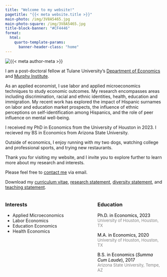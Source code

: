 ```yaml
---
title: "Welcome to my website!"
pagetitle: "{{< meta website.title >}}"
main-photo: /img/3V8A5465.jpg
main-photo-square: /img/3V8A5465.jpg
title-block-banner: "#CF4446"
format:
  html:
    quarto-template-params:
      banner-header-class: "home"
---
```


::: {.grid}

::: {.g-col-12 .g-col-sm-4}

```{=html}
<div class="grid" style="--bs-columns: 5; row-gap: 0;">
  <div class="g-col-1 g-col-sm-0"></div>
  <div class="g-col-3 g-col-sm-5">
    <picture>
      <source media="(max-width: 576px)" srcset="{{< meta main-photo-square >}}">
      <source media="(min-width: 576px)" srcset="{{< meta main-photo >}}">
      <img class="img-fluid" src="{{< meta main-photo >}}" alt="{{< meta author-meta >}}">
    </picture>
  </div>
  <div class="g-col-1 g-col-sm-0"></div>
</div>
```

:::


::: {.g-col-12 .g-col-sm-8}

I am a post-doctoral fellow at Tulane University's [Department of Economics](https://liberalarts.tulane.edu/departments/economics) and [Murphy Institute](https://murphy.tulane.edu/). 

As an applied economist, I use labor and applied microeconomics techniques to study economic outcomes. My research encompasses areas including discrimination, racial and ethnic identities, health, education and immigration. My recent work has explored the impact of Hispanic surnames on labor and education market prospects, the influence of ethnic perceptions on self-identification among Hispanics, and the role of peer influence on mental well-being.

I received my PhD in Economics from the University of Houston in 2023. I recieved my BS in Economics from Arizona State University.

Outside of economics, I enjoy running with my two dogs, watching college and professional sports, and trying new restaurants.

Thank you for visiting my website, and I invite you to explore further to learn more about my research and interests.


<i class="fa-solid fa-envelope"></i> Please feel free to [contact me](mailto:hussainhadah@gmail.com) via email.

<i class="fa-solid fa-download"></i> Download my [curriculum vitae](https://hussainhadah.com/cv/cv.pdf), [research statement](https://hussainhadah.com/cv/Hadah_Research.pdf), [diversity statement](https://hussainhadah.com/cv/Hadah_Diversity.pdf), and [teaching statement](https://hussainhadah.com/cv/Hadah_Teaching.pdf).


:::
:::

:::: {.columns}

::: {.column width="45%"}
### Interests

- Applied Microeconomics
- Labor Economics
- Education Economics
- Health Economics
:::

::: {.column width="10%"}
<!-- empty column to create gap -->
:::

::: {.column width="45%"}
### Education

<i class="fa-solid fa-graduation-cap"></i> <span style="color:black;">Ph.D. in Economics, 2023</span><br><span style="color:gray;font-size:small;">University of Houston, Houston, TX</span>

<i class="fa-solid fa-graduation-cap"></i> <span style="color:black;">M.A. in Economics, 2020</span><br><span style="color:gray;font-size:small;">University of Houston, Houston, TX</span>

<i class="fa-solid fa-graduation-cap"></i> <span style="color:black;">B.S. in Economics (<em>Summa Cum Laude</em>), 2017</span><br><span style="color:gray;font-size:small;">Arizona State University, Tempe, AZ</span>

:::

::::

<!-- # Research

  - [Research In Progress](#research)
  - [Hispanic Discrimination](#sub-topic-1)
  - [Mental Health](#sub-topic-2)

### Research In Progress {#research}

*   Hadah, H.  **Endogenous Hispanic Identity and Ethnic Gaps in the U.S.**
*   Hadah, H., & Maheshri, V.  **Discrimination and the Black-White Arrests Gap.**
*   Hadah, H., & Compta, G.  **Effects of Gun Control Laws on Suicide.**
*   Hadah, H.  **The Effect of Anti-Asian Attitudes on Asian Identity in the U.S.**
*   Button, P., Hadah, H., Schwegman, D., Selman, J., Nguyen-Phuong, T., & Balfe, C.  **Sexual Orientation and Racial Discrimination in Mortgage Lending: An Audit Correspondence Field Experiment.**
    *   Related: See Balfe et al. (2022) for the pilot study.
    *   Note: Experiment planned to go into the field in Jan. 2024.
*   Hadah, H., Button, P., Harris, D., & Lundebjerg, B.  **Parent’s Choice or School’s Choice? Discrimination Against Students in Admission to Private, Charter, and Traditional Public Schools.**

Working Papers
--------------

### Hispanic Discrimination {#sub-topic-1}

*   Hadah, H.  **The Effect of Racial and Ethnic Attitudes on Hispanic Identity in the U.S.**
*   Hadah, H.  **The Impact of Hispanic Last Names and Identity on Labor Market Outcomes.**

### Mental Health {#sub-topic-2}

*   Hadah, H.  **Peer Effects in Adolescent Mental Health.** -->
